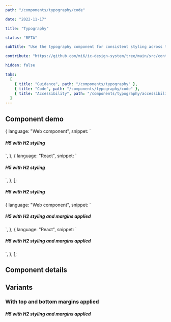 ```yaml
---
path: "/components/typography/code"

date: "2022-11-17"

title: "Typography"

status: "BETA"

subTitle: "Use the typography component for consistent styling across typographical elements."

contribute: "https://github.com/mi6/ic-design-system/tree/main/src/content/structured/components/typography"

hidden: false

tabs:
  [
    { title: "Guidance", path: "/components/typography" },
    { title: "Code", path: "/components/typography/code" },
    { title: "Accessibility", path: "/components/typography/accessibility" },
  ]
---
```



## Component demo

  {
    language: "Web component",
    snippet: `<ic-typography variant="h2">
  <h5>H5 with H2 styling</h5>
</ic-typography>`,
  },
  {
    language: "React",
    snippet: `<IcTypography variant="h2">
  <h5>H5 with H2 styling</h5>
</IcTypography>`,
  },
];

<ComponentPreview snippets={snippets}>
  <IcTypography variant="h2">
    <h5>H5 with H2 styling</h5>
  </IcTypography>
</ComponentPreview>

  {
    language: "Web component",
    snippet: `<ic-typography variant="h2" apply-vertical-margins="true">
  <h5>H5 with H2 styling and margins applied</h5>
</ic-typography>`,
  },
  {
    language: "React",
    snippet: `<IcTypography variant="h2" applyVerticalMargins>
  <h5>H5 with H2 styling and margins applied</h5>
</IcTypography>`,
  },
];

## Component details

<ComponentDetails component="ic-typography" />

## Variants

### With top and bottom margins applied

<ComponentPreview snippets={spacingSnippets}>
  <IcTypography variant="h2" applyVerticalMargins>
    <h5>H5 with H2 styling and margins applied</h5>
  </IcTypography>
</ComponentPreview>

